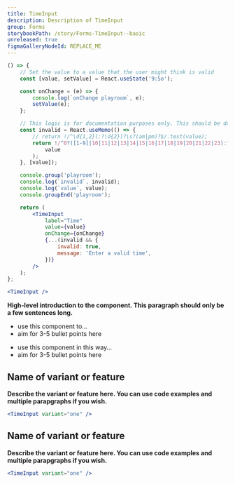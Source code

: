 ```yaml
---
title: TimeInput
description: Description of TimeInput
group: Forms
storybookPath: /story/Forms-TimeInput--basic
unreleased: true
figmaGalleryNodeId: REPLACE_ME
---
```


```jsx live
() => {
	// Set the value to a value that the user might think is valid
	const [value, setValue] = React.useState('9:5o');

	const onChange = (e) => {
		console.log(`onChange playroom`, e);
		setValue(e);
	};

	// This logic is for documentation purposes only. This should be done with `yup` or `zod`.
	const invalid = React.useMemo(() => {
		// return !/^\d{1,2}(:?\d{2})?\s?(am|pm)?$/.test(value);
		return !/^0?([1-9]|10|11|12|13|14|15|16|17|18|19|20|21|22|23):?([0-5][0-9])?\s?(am|pm)?$/.test(
			value
		);
	}, [value]);

	console.group('playroom');
	console.log(`invalid`, invalid);
	console.log(`value`, value);
	console.groupEnd('playroom');

	return (
		<TimeInput
			label="Time"
			value={value}
			onChange={onChange}
			{...(invalid && {
				invalid: true,
				message: 'Enter a valid time',
			})}
		/>
	);
};
```

```jsx live
<TimeInput />
```

**High-level introduction to the component. This paragraph should only be a few sentences long.**

<DoHeading />

- use this component to…
- aim for 3-5 bullet points here

<DontHeading />

- use this component in this way…
- aim for 3-5 bullet points here

## Name of variant or feature

**Describe the variant or feature here. You can use code examples and multiple parapgraphs if you wish.**

```jsx live
<TimeInput variant="one" />
```

## Name of variant or feature

**Describe the variant or feature here. You can use code examples and multiple parapgraphs if you wish.**

```jsx live
<TimeInput variant="one" />
```
